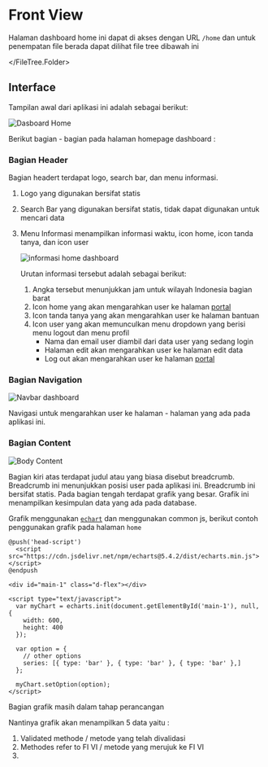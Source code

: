 # Front View

Halaman dashboard home ini dapat di akses dengan URL `/home` dan untuk penempatan file berada dapat dilihat file tree dibawah ini


<FileTree>
  <FileTree.Folder name="resource" defaultOpen>
    <FileTree.Folder name="views" defaultOpen>
      <FileTree.Folder name="front-view" defaultOpen>
          <FileTree.File name="index.blade.php" />
      </FileTree.Folder>
    </FileTree.Folder>

  </FileTree.Folder>
</FileTree>

## Interface

Tampilan awal dari aplikasi ini adalah sebagai berikut:

![Dasboard Home](/dashboard-home.png)

Berikut bagian - bagian pada halaman homepage dashboard :

### Bagian Header

Bagian headert terdapat logo, search bar, dan menu informasi.

1. Logo yang digunakan bersifat statis
2. Search Bar yang digunakan bersifat statis, tidak dapat digunakan untuk mencari data
3. Menu Informasi menampilkan informasi waktu, icon home, icon tanda tanya, dan icon user

   ![informasi home dashboard](/informasi-home-dashboard.png)

   Urutan informasi tersebut adalah sebagai berikut:

   1. Angka tersebut menunjukkan jam untuk wilayah Indonesia bagian barat
   2. Icon home yang akan mengarahkan user ke halaman [portal](/halaman-portal)
   3. Icon tanda tanya yang akan mengarahkan user ke halaman bantuan
   4. Icon user yang akan memunculkan menu dropdown yang berisi menu logout dan menu profil
      - Nama dan email user diambil dari data user yang sedang login
      - Halaman edit akan mengarahkan user ke halaman edit data
      - Log out akan mengarahkan user ke halaman [portal](/halaman-portal)

### Bagian Navigation

![Navbar dashboard](/dashboard-home/navbar.png)

Navigasi untuk mengarahkan user ke halaman - halaman yang ada pada aplikasi ini.

### Bagian Content

![Body Content](/dashboard-home/content.png)

Bagian kiri atas terdapat judul atau yang biasa disebut breadcrumb. Breadcrumb ini menunjukkan posisi user pada aplikasi ini. Breadcrumb ini bersifat statis. Pada bagian tengah terdapat grafik yang besar. Grafik ini menampilkan kesimpulan data yang ada pada database.

Grafik menggunakan [`echart`](https://echarts.apache.org/en/index.html) dan menggunakan common js, berikut contoh penggunakan grafik pada halaman `home`

```blade filename="resource/views/home.blade.php"
@push('head-script')
  <script src="https://cdn.jsdelivr.net/npm/echarts@5.4.2/dist/echarts.min.js"></script>
@endpush
```

```blade filename="resource/views/home.blade.php"
<div id="main-1" class="d-flex"></div>
```

```blade filename="resource/views/home.blade.php"
<script type="text/javascript">
  var myChart = echarts.init(document.getElementById('main-1'), null, {
    width: 600,
    height: 400
  });

  var option = {
    // other options
    series: [{ type: 'bar' }, { type: 'bar' }, { type: 'bar' },]
  };

  myChart.setOption(option);
</script>
```


<Callout type="warning">Bagian grafik masih dalam tahap perancangan</Callout>

Nantinya grafik akan menampilkan 5 data yaitu :

1. Validated methode / metode yang telah divalidasi
2. Methodes refer to FI VI / metode yang merujuk ke FI VI
3.

